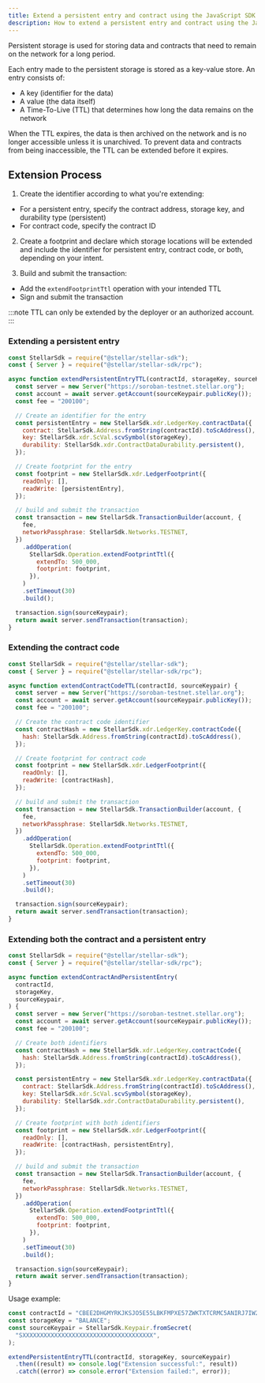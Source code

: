 ```yaml
---
title: Extend a persistent entry and contract using the JavaScript SDK
description: How to extend a persistent entry and contract using the JavaScript SDK
---
```


Persistent storage is used for storing data and contracts that need to remain on the network for a long period.

Each entry made to the persistent storage is stored as a key-value store. An entry consists of:

- A key (identifier for the data)
- A value (the data itself)
- A Time-To-Live (TTL) that determines how long the data remains on the network

When the TTL expires, the data is then archived on the network and is no longer accessible unless it is unarchived. To prevent data and contracts from being inaccessible, the TTL can be extended before it expires.

## Extension Process

1. Create the identifier according to what you're extending:

- For a persistent entry, specify the contract address, storage key, and durability type (persistent)
- For contract code, specify the contract ID

2. Create a footprint and declare which storage locations will be extended and include the identifier for persistent entry, contract code, or both, depending on your intent.

3. Build and submit the transaction:

- Add the `extendFootprintTtl` operation with your intended TTL
- Sign and submit the transaction

:::note TTL can only be extended by the deployer or an authorized account. :::

### Extending a persistent entry

```javascript
const StellarSdk = require("@stellar/stellar-sdk");
const { Server } = require("@stellar/stellar-sdk/rpc");

async function extendPersistentEntryTTL(contractId, storageKey, sourceKeypair) {
  const server = new Server("https://soroban-testnet.stellar.org");
  const account = await server.getAccount(sourceKeypair.publicKey());
  const fee = "200100";

  // Create an identifier for the entry
  const persistentEntry = new StellarSdk.xdr.LedgerKey.contractData({
    contract: StellarSdk.Address.fromString(contractId).toScAddress(),
    key: StellarSdk.xdr.ScVal.scvSymbol(storageKey),
    durability: StellarSdk.xdr.ContractDataDurability.persistent(),
  });

  // Create footprint for the entry
  const footprint = new StellarSdk.xdr.LedgerFootprint({
    readOnly: [],
    readWrite: [persistentEntry],
  });

  // build and submit the transaction
  const transaction = new StellarSdk.TransactionBuilder(account, {
    fee,
    networkPassphrase: StellarSdk.Networks.TESTNET,
  })
    .addOperation(
      StellarSdk.Operation.extendFootprintTtl({
        extendTo: 500_000,
        footprint: footprint,
      }),
    )
    .setTimeout(30)
    .build();

  transaction.sign(sourceKeypair);
  return await server.sendTransaction(transaction);
}
```

### Extending the contract code

```javascript
const StellarSdk = require("@stellar/stellar-sdk");
const { Server } = require("@stellar/stellar-sdk/rpc");

async function extendContractCodeTTL(contractId, sourceKeypair) {
  const server = new Server("https://soroban-testnet.stellar.org");
  const account = await server.getAccount(sourceKeypair.publicKey());
  const fee = "200100";

  // Create the contract code identifier
  const contractHash = new StellarSdk.xdr.LedgerKey.contractCode({
    hash: StellarSdk.Address.fromString(contractId).toScAddress(),
  });

  // Create footprint for contract code
  const footprint = new StellarSdk.xdr.LedgerFootprint({
    readOnly: [],
    readWrite: [contractHash],
  });

  // build and submit the transaction
  const transaction = new StellarSdk.TransactionBuilder(account, {
    fee,
    networkPassphrase: StellarSdk.Networks.TESTNET,
  })
    .addOperation(
      StellarSdk.Operation.extendFootprintTtl({
        extendTo: 500_000,
        footprint: footprint,
      }),
    )
    .setTimeout(30)
    .build();

  transaction.sign(sourceKeypair);
  return await server.sendTransaction(transaction);
}
```

### Extending both the contract and a persistent entry

```javascript
const StellarSdk = require("@stellar/stellar-sdk");
const { Server } = require("@stellar/stellar-sdk/rpc");

async function extendContractAndPersistentEntry(
  contractId,
  storageKey,
  sourceKeypair,
) {
  const server = new Server("https://soroban-testnet.stellar.org");
  const account = await server.getAccount(sourceKeypair.publicKey());
  const fee = "200100";

  // Create both identifiers
  const contractHash = new StellarSdk.xdr.LedgerKey.contractCode({
    hash: StellarSdk.Address.fromString(contractId).toScAddress(),
  });

  const persistentEntry = new StellarSdk.xdr.LedgerKey.contractData({
    contract: StellarSdk.Address.fromString(contractId).toScAddress(),
    key: StellarSdk.xdr.ScVal.scvSymbol(storageKey),
    durability: StellarSdk.xdr.ContractDataDurability.persistent(),
  });

  // Create footprint with both identifiers
  const footprint = new StellarSdk.xdr.LedgerFootprint({
    readOnly: [],
    readWrite: [contractHash, persistentEntry],
  });

  // build and submit the transaction
  const transaction = new StellarSdk.TransactionBuilder(account, {
    fee,
    networkPassphrase: StellarSdk.Networks.TESTNET,
  })
    .addOperation(
      StellarSdk.Operation.extendFootprintTtl({
        extendTo: 500_000,
        footprint: footprint,
      }),
    )
    .setTimeout(30)
    .build();

  transaction.sign(sourceKeypair);
  return await server.sendTransaction(transaction);
}
```

Usage example:

```javascript
const contractId = "CBEE2DHGMYRKJKSJO5E55LBKFMPXE57ZWKTXTCRMC5ANIRJ7IW2Y2WVE";
const storageKey = "BALANCE";
const sourceKeypair = StellarSdk.Keypair.fromSecret(
  "SXXXXXXXXXXXXXXXXXXXXXXXXXXXXXXXXXXXXX",
);

extendPersistentEntryTTL(contractId, storageKey, sourceKeypair)
  .then((result) => console.log("Extension successful:", result))
  .catch((error) => console.error("Extension failed:", error));
```
